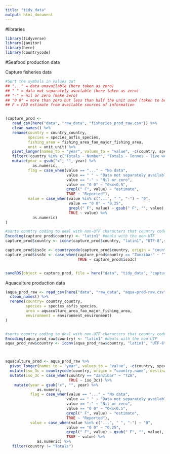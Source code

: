```yaml
---
title: "tidy_data"
output: html_document
---
```


#libraries
```r

library(tidyverse)
library(janitor)
library(here)
library(countrycode)


```


#Seafood production data

Capture fisheries data
```r
#Sort the symbols in values out
## "..." = data unavailable (here taken as zero)
## " " = data not separately available (here taken as zero)
## "-" = nil or zero (make zero)
## "0 0" = more than zero but less than half the unit used (taken to be 0.25)
## F = FAO estimate from available sources of information


(capture_prod <- 
   read_csv(here("data", "raw_data", "fisheries_prod_raw.csv")) %>% 
   clean_names() %>% 
   rename(country = country_country,
          species = species_asfis_species,
          fishing_area = fishing_area_fao_major_fishing_area,
          unit = unit_unit) %>% 
   pivot_longer(names_to = "year", values_to = "value", -c(country, species, fishing_area, unit)) %>% 
   filter(!country %in% c("Totals - Number", "Totals - Tonnes - live weight")) %>% 
   mutate(year = gsub("x", "", year) %>% 
            as.numeric,
          flag = case_when(value == "..." ~ "No data",
                           value == " " ~ "Data not separately available",
                           value == "-" ~ "Nil or zero",
                           value == "0 0" ~ "0<x<0.5",
                           grepl(" F", value) ~ "estimate",
                           TRUE ~ "Reported"), 
          value = case_when(value %in% c("...", " ", "-") ~ "0",
                            value == "0 0" ~ "0.25",
                            grepl(" F", value) ~ gsub(" F", "", value),
                            TRUE ~ value) %>% 
            as.numeric)
)

#sorts country coding to deal with non-UTF characters that country code depends on
Encoding(capture_prod$country) <- "latin1" #deals with the non-UTF
capture_prod$country <- iconv(capture_prod$country, "latin1", "UTF-8",sub='')

capture_prod$iso3c <- countrycode(capture_prod$country, origin = "country.name", destination = "iso3c", warn=TRUE)
capture_prod$iso3c <- case_when(capture_prod$country == "Zanzibar" ~ "TZA",
                                TRUE ~ capture_prod$iso3c)


saveRDS(object = capture_prod, file = here("data", "tidy_data", "capture_production_tidy.rds"))


```


Aquaculture production data
```r

(aqua_prod_raw <- read_csv(here("data", "raw_data", "aqua-prod-raw.csv")) %>% 
  clean_names() %>% 
  rename(country= country_country,
         species = species_asfis_species,
         area = aquaculture_area_fao_major_fishing_area,
         environment = environment_environment)
)


#sorts country coding to deal with non-UTF characters that country code depends on
Encoding(aqua_prod_raw$country) <- "latin1" #deals with the non-UTF
aqua_prod_raw$country <- iconv(aqua_prod_raw$country, "latin1", "UTF-8",sub='')



aquaculture_prod <- aqua_prod_raw %>% 
  pivot_longer(names_to = "year", values_to = "value", -c(country, species, area, environment, unit)) %>% 
  mutate(iso_3c = countrycode(country, origin = "country.name", destination = "iso3c", warn = TRUE)) %>%
  mutate(iso_3c = case_when(country == "Zanzibar" ~ "TZA",
                            TRUE ~ iso_3c)) %>% 
    mutate(year = gsub("x", "", year) %>% 
              as.numeric,
           flag = case_when(value == "..." ~ "No data",
                           value == " " ~ "Data not separately available",
                           value == "-" ~ "Nil or zero",
                           value == "0 0" ~ "0<x<0.5",
                           grepl(" F", value) ~ "estimate",
                           TRUE ~ "Reported"),
           value = case_when(value %in% c("...", " ", "-") ~ "0",
                           value == "0 0" ~ "0.25",
                           grepl(" F", value) ~ gsub(" F", "", value),
                           TRUE ~ value) %>% 
              as.numeric) %>% 
   filter(country != "Totals")

  

```


